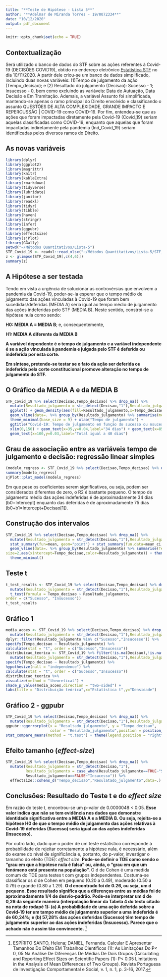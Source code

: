 ```yaml
---
title: "**Teste de Hipótese - Lista 5**"
author: "**Adelmar de Miranda Torres - 19/0072334**"
date: "10/12/2020"
output: pdf_document
---
```


```r
knitr::opts_chunk$set(echo = TRUE)
```

## Contextualização

Será utilizado o banco de dados do STF sobre as ações referentes à Covid-19 (DECISÕES COVID19), obtido no endereço eletrônico [Estatística STF](https://transparencia.stf.jus.br/single/?appid=615fc495-804d-409f-9b08-fb436a455451&sheet=260e1cae-f9aa-44bb-bbc4-9d8b9f2244d5&opt=nointeraction&select=clearall/) no dia 10/11/2020. A partir dele criou-se um banco de dados simplificado, incluindo duas novas variáveis: (1)Tempo de julgamento da ação (Tempo_decisao); e (2) Resultado do julgamento (Decisao): Sucesso - 1; Insucesso - 0, bem como excluindo as variáveis: Data de Autuação, Data Decisão e Em Tramitação. Ademais, a variável Assunto foi simplificada, mantendo-se apenas o ramo principal do Direito envolvido e classificando o assunto QUESTÕES DE ALTA COMPLEXIDADE, GRANDE IMPACTO E REPERCUSSÃO | COVID-19 como COVID-19. Por fim, entendeu-se que as ações que foram impactadas diretamente pela Covid-19 (Covid_19) seriam aquelas classificadas como COVID-19, enquanto que aquelas que foram impactadas indiretamente pela pandemia (Ind_Covid_19) seriam identificadas pelos diversos ramos do Direito.

## As novas variáveis

```r
library(dplyr)
library(ggplot2)
library(magrittr)
library(knitr)
library(kableExtra)
library(rmarkdown)
library(tidyverse)
library(lubridate)
library(janitor)
library(readxl)
library(tidyr)
library(tibble)
library(haven)
library(stringr)
library(infer)
library(ggpubr)
library(effectsize)
library(sjPlot)
library(GGally)
setwd("~/Métodos Quantitativos/Lista-5")
STF_Covid_19 <- readxl::read_xlsx("~/Métodos Quantitativos/Lista-5/STF_Covid-19 - SIMPLIFICADO 1.xlsx")
z <- glimpse(STF_Covid_19[,c(4,6)])
summary(z)
```

## A Hipótese a ser testada

Tendo em vista a urgência de solucionar as controvérsias que envolvem a pandemia da Covid-19, poder-se-ia esperar que o tempo médio de julgamento das ações vinculadas à Covid-19 que foram bem sucedidas/deferidas (MEDIA A) seria igual ao tempo médio de julgamento das ações indeferidas pelo STF (MEDIA B). Neste sentido, constroi-se a hipótese nula como sendo:

**H0: MEDIA A = MEDIA B**; e, consequentemente,

**H1: MEDIA A diferente da MEDIA B**

**A variável dependente é o tempo de julgamento e a variável independente é se a ação vinculada à pandemia e julgada pelo STF é deferida ou indeferida por esta corte.**

**Em síntese, pretende-se testar se o fato da ação ser deferida ou indeferida pela corte constitucional promove alteração no tempo de julgamento do STF.**

## O Gráfico da MEDIA A e da MEDIA B
```r
STF_Covid_19 %>% select(Decisao,Tempo_decisao) %>% drop_na() %>%
  mutate(Resultado_julgamento = str_detect(Decisao,"1"),Resultado_julgamento = case_when(Resultado_julgamento==TRUE~"Sucesso",Resultado_julgamento==FALSE~"Insucesso")) %>%
  ggplot() + geom_density(aes(fill=Resultado_julgamento,x=Tempo_decisao),alpha=.8,color=NA) +
  geom_vline(data=. %>% group_by(Resultado_julgamento) %>% summarise(media=mean(Tempo_decisao,na.rm=T)),size=2,aes(color=Resultado_julgamento,xintercept=media)) +
  theme_minimal(base_size = 9) + xlab("Tempo de julgamento") +
  ggtitle("Covid-19: Tempo de julgamento em função do sucesso ou nsucesso da ação vinculada à pandemia") +
  xlim(0,150) + geom_text(x=35,y=0.04,label="34 dias") + geom_text(x=85,y=0.05,label="75 dias") +
  geom_text(x=100,y=0.03,label="Total igual a 40 dias")
```

## Grau de associação entre as variáveis tempo de julgamento e decisão: regressão linear simples

```r
(modelo_regress <- STF_Covid_19 %>% select(Decisao,Tempo_decisao) %>% drop_na() %>% lm(Tempo_decisao~Decisao,data = .))
summary(modelo_regress)
sjPlot::plot_model(modelo_regress)
```

Em que pese os coeficientes serem significativos, ou seja, podem ser considerados diferentes de zero, o R2 é bastante pequeno. O tempo de julgamento médio das ações indeferidas é de aproximadamente 34 dias (b0=Intercept) enquanto das deferidas é de aproximadamente 75 dias (b0+b1=Intercept+Decisao[1]).


## Construção dos intervalos

```r
STF_Covid_19 %>% select(Decisao,Tempo_decisao) %>% drop_na() %>% 
  mutate(Resultado_julgamento = str_detect(Decisao,"1"),Resultado_julgamento = case_when(Resultado_julgamento==TRUE~"Sucesso",Resultado_julgamento==FALSE~"Insucesso")) %>% ggplot(aes(fill=Resultado_julgamento,x=Tempo_decisao,color=Resultado_julgamento,y=Resultado_julgamento)) +
  stat_summary(fun=mean, geom="point") + stat_summary(fun.data=mean_ci, geom="errorbar", width=0.3) +
  geom_vline(data=. %>% group_by(Resultado_julgamento) %>% summarise(Tempo_decisao=mean(Tempo_decisao,na.rm = T)),
size=2,aes(xintercept=Tempo_decisao,color=Resultado_julgamento)) + theme(legend.position = "none") +
  theme_minimal()
```

## Teste t

```r
t_test_results <- STF_Covid_19 %>% select(Decisao,Tempo_decisao) %>% drop_na() %>% 
  mutate(Resultado_julgamento = str_detect(Decisao,"1"),Resultado_julgamento = case_when(Resultado_julgamento==TRUE~"Sucesso",Resultado_julgamento==FALSE~"Insucesso")) %>%
  t_test(formula = Tempo_decisao ~ Resultado_julgamento,
order = c("Sucesso", "Insucesso"))
t_test_results
```

## Gráfico 1

```r
media_acoes <- STF_Covid_19 %>% select(Decisao,Tempo_decisao) %>% drop_na() %>%
  mutate(Resultado_julgamento = str_detect(Decisao,"1"),Resultado_julgamento = case_when(Resultado_julgamento==TRUE~"Sucesso",Resultado_julgamento==FALSE~"Insucesso")) %>%
dplyr::filter(Resultado_julgamento %in% c("Sucesso","Insucesso")) %>%
specify(Tempo_decisao ~ Resultado_julgamento) %>%
calculate(stat = "t", order = c("Sucesso","Insucesso"))
distribuicao_teorica <- STF_Covid_19 %>% filter(!is.na(Decisao),!is.na(Tempo_decisao)) %>%
  mutate(Resultado_julgamento = str_detect(Decisao,"1"),Resultado_julgamento = case_when(Resultado_julgamento==TRUE~"Sucesso",Resultado_julgamento==FALSE~"Insucesso")) %>% 
specify(Tempo_decisao ~ Resultado_julgamento) %>%
hypothesize(null = "independence") %>%
calculate(stat = "t", order = c("Sucesso","Insucesso"))
distribuicao_teorica %>%
visualize(method = "theoretical") +
shade_p_value(media_acoes,direction = "two-sided") +
labs(title = "Distribuição teórica",x="Estatística t",y="Densidade")
```

## Gráfico 2 - ggpubr

```r
STF_Covid_19 %>% select(Decisao,Tempo_decisao) %>% drop_na() %>%
  mutate(Resultado_julgamento = str_detect(Decisao,"1"),Resultado_julgamento = case_when(Resultado_julgamento==TRUE~"Sucesso",Resultado_julgamento==FALSE~"Insucesso")) %>% 
ggpubr::ggerrorplot(x = "Resultado_julgamento", y = "Tempo_decisao",
                    color = "Resultado_julgamento",position = position_dodge2(0.9)) +
stat_compare_means(method = "t.test") + theme(legend.position = "right")
```

## Efeito tamanho (*effect-size*)

```r
STF_Covid_19 %>% select(Decisao,Tempo_decisao) %>% drop_na() %>%
  mutate(Resultado_julgamento = str_detect(Decisao,"1"),
         Resultado_julgamento = case_when(Resultado_julgamento==TRUE~"Sucesso",
         Resultado_julgamento==FALSE~"Insucesso")) %>% 
  effectsize::cohens_d("Tempo_decisao","Resulatado_julgamento",data=.)
```

## Conclusões: Resultado do Teste t e do *effect size*

Em razão do teste t, encontrou-se um p-valor de 0.0000048 < 0.05. **Esse valor indica que não se tem evidência nos dados que demonstre identidade significativa entre a MEDIA A e a MEDIA B. Ou seja, rejeita-se a hipótese H0 de que o tempo médio de julgamento das ações relativas à Covid-19 deferidas (Sucesso) seria igual ao das ações indeferidas (Insucesso).**

Por outro lado, dado que o poder de um teste  estatístico	 corresponde	 à	probabilidade	 de	 rejeitar	 corretamente	 a	 hipótese	 nula, é necessário, além do exame do nível de significância e, portanto, do p-valor, investigar o	 tamanho	 do	 efeito (TDE): *effect size*. **Pode-se definir o TDE como sendo o	“grau	em	que	a	hipótese	nula	é	falsa”	ou,	ainda, o	 “grau	 em	 que	 um	 fenómeno	 está	 presente	 na	população”.** O d	de	Cohen	é	uma	medida	comum	do	TDE	 para	 testes	t com	 grupos	 independentes. Costuma-se classificar os	 d de Cohen em	 pequeno (0.20 a 0.49), moderado (0.50 a 0.79) e	grande (0.80 a 1.29). **O d encontrado foi de 0.26, ou seja, um d pequeno. Esse resultado significa que a diferenças entre as médias foi de aproximadamente 1/4 de desvio-padrão. Pode-se interpretar um d de 0,26 da seguinte maneira (interpolação linear da Tabela 4 do texto citado na nota de rodapé 1): (a) A probabilidade de uma ação deferida sobre a Covid-19 ter um tampo médio de julgamento superior a uma indeferida é de 60,24%; e (b) 57,28% das ações deferidas (Sucesso) têm tempo de julgamento superior ao das ações indeferidas (Insucesso). Parece que o achado não é assim tão convincente.** ^[ESPÍRITO SANTO, Helena; DANIEL, Fernanda. Calcular E Apresentar Tamanhos Do Efeito EM Trabalhos Científicos (1): As Limitações Do P< 0, 05 Na Análise De Diferenças De Médias De Dois Grupos (Calculating and Reporting Effect Sizes on Scientific Papers (1): P< 0.05 Limitations in the Analysis of Mean Differences of Two Groups). Revista Portuguesa de Investigação Comportamental e Social, v. 1, n. 1, p. 3-16, 2017.] 	 


